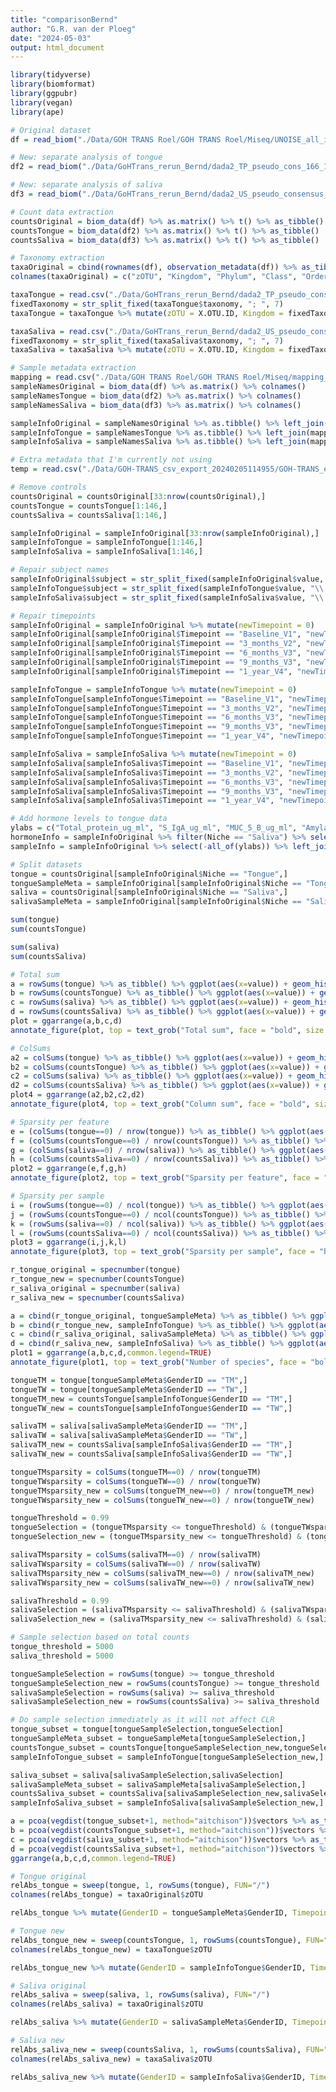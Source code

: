 ```yaml
---
title: "comparisonBernd"
author: "G.R. van der Ploeg"
date: "2024-05-03"
output: html_document
---
```


```r
library(tidyverse)
library(biomformat)
library(ggpubr)
library(vegan)
library(ape)
```

```r
# Original dataset
df = read_biom("./Data/GOH TRANS Roel/GOH TRANS Roel/Miseq/UNOISE_all_incl_pos_ctrl/GoHT_all_zotu_table_sorted.biom")

# New: separate analysis of tongue
df2 = read_biom("./Data/GoHTrans_rerun_Bernd/dada2_TP_pseudo_cons_166_112/filtered_dada2_OTU_table/feature-table.biom")

# New: separate analysis of saliva
df3 = read_biom("./Data/GoHTrans_rerun_Bernd/dada2_US_pseudo_consensus_162_116/filtered_dada2_OTU_table/feature-table.biom")

# Count data extraction
countsOriginal = biom_data(df) %>% as.matrix() %>% t() %>% as_tibble()
countsTongue = biom_data(df2) %>% as.matrix() %>% t() %>% as_tibble()
countsSaliva = biom_data(df3) %>% as.matrix() %>% t() %>% as_tibble()

# Taxonomy extraction
taxaOriginal = cbind(rownames(df), observation_metadata(df)) %>% as_tibble()
colnames(taxaOriginal) = c("zOTU", "Kingdom", "Phylum", "Class", "Order", "Family", "Genus", "Species")

taxaTongue = read.csv("./Data/GoHTrans_rerun_Bernd/dada2_TP_pseudo_cons_166_112/filtered_dada2_OTU_table/feature-table_with_tax.from_biom.txt", sep="\t", header=TRUE, skip=1) %>% as_tibble() %>% select(X.OTU.ID, taxonomy)
fixedTaxonomy = str_split_fixed(taxaTongue$taxonomy, "; ", 7)
taxaTongue = taxaTongue %>% mutate(zOTU = X.OTU.ID, Kingdom = fixedTaxonomy[,1], Phylum = fixedTaxonomy[,2], Class = fixedTaxonomy[,3], Order = fixedTaxonomy[,4], Family = fixedTaxonomy[,5], Genus = fixedTaxonomy[,6], Species = fixedTaxonomy[,7]) %>% select(zOTU, Kingdom, Phylum, Class, Order, Family, Genus, Species)

taxaSaliva = read.csv("./Data/GoHTrans_rerun_Bernd/dada2_US_pseudo_consensus_162_116/filtered_dada2_OTU_table/feature-table_with_tax.from_biom.txt", sep="\t", header=TRUE, skip=1) %>% as_tibble() %>% select(X.OTU.ID, taxonomy)
fixedTaxonomy = str_split_fixed(taxaSaliva$taxonomy, "; ", 7)
taxaSaliva = taxaSaliva %>% mutate(zOTU = X.OTU.ID, Kingdom = fixedTaxonomy[,1], Phylum = fixedTaxonomy[,2], Class = fixedTaxonomy[,3], Order = fixedTaxonomy[,4], Family = fixedTaxonomy[,5], Genus = fixedTaxonomy[,6], Species = fixedTaxonomy[,7]) %>% select(zOTU, Kingdom, Phylum, Class, Order, Family, Genus, Species)

# Sample metadata extraction
mapping = read.csv("./Data/GOH TRANS Roel/GOH TRANS Roel/Miseq/mapping_file_GOHTRANS_20240116.txt", sep="\t") %>% as_tibble()
sampleNamesOriginal = biom_data(df) %>% as.matrix() %>% colnames()
sampleNamesTongue = biom_data(df2) %>% as.matrix() %>% colnames()
sampleNamesSaliva = biom_data(df3) %>% as.matrix() %>% colnames()

sampleInfoOriginal = sampleNamesOriginal %>% as.tibble() %>% left_join(mapping, by=c("value"="X.SampleID"))
sampleInfoTongue = sampleNamesTongue %>% as.tibble() %>% left_join(mapping, by=c("value"="X.SampleID"))
sampleInfoSaliva = sampleNamesSaliva %>% as.tibble() %>% left_join(mapping, by=c("value"="X.SampleID"))

# Extra metadata that I'm currently not using
temp = read.csv("./Data/GOH-TRANS_csv_export_20240205114955/GOH-TRANS_export_20240205.csv", sep=";") %>% as_tibble()

# Remove controls
countsOriginal = countsOriginal[33:nrow(countsOriginal),]
countsTongue = countsTongue[1:146,]
countsSaliva = countsSaliva[1:146,]

sampleInfoOriginal = sampleInfoOriginal[33:nrow(sampleInfoOriginal),]
sampleInfoTongue = sampleInfoTongue[1:146,]
sampleInfoSaliva = sampleInfoSaliva[1:146,]

# Repair subject names
sampleInfoOriginal$subject = str_split_fixed(sampleInfoOriginal$value, "\\.", 3)[,2]
sampleInfoTongue$subject = str_split_fixed(sampleInfoTongue$value, "\\.", 3)[,2]
sampleInfoSaliva$subject = str_split_fixed(sampleInfoSaliva$value, "\\.", 3)[,2]

# Repair timepoints
sampleInfoOriginal = sampleInfoOriginal %>% mutate(newTimepoint = 0)
sampleInfoOriginal[sampleInfoOriginal$Timepoint == "Baseline_V1", "newTimepoint"] = 0
sampleInfoOriginal[sampleInfoOriginal$Timepoint == "3_months_V2", "newTimepoint"] = 3
sampleInfoOriginal[sampleInfoOriginal$Timepoint == "6_months_V3", "newTimepoint"] = 6
sampleInfoOriginal[sampleInfoOriginal$Timepoint == "9_months_V3", "newTimepoint"] = 9
sampleInfoOriginal[sampleInfoOriginal$Timepoint == "1_year_V4", "newTimepoint"] = 12

sampleInfoTongue = sampleInfoTongue %>% mutate(newTimepoint = 0)
sampleInfoTongue[sampleInfoTongue$Timepoint == "Baseline_V1", "newTimepoint"] = 0
sampleInfoTongue[sampleInfoTongue$Timepoint == "3_months_V2", "newTimepoint"] = 3
sampleInfoTongue[sampleInfoTongue$Timepoint == "6_months_V3", "newTimepoint"] = 6
sampleInfoTongue[sampleInfoTongue$Timepoint == "9_months_V3", "newTimepoint"] = 9
sampleInfoTongue[sampleInfoTongue$Timepoint == "1_year_V4", "newTimepoint"] = 12

sampleInfoSaliva = sampleInfoSaliva %>% mutate(newTimepoint = 0)
sampleInfoSaliva[sampleInfoSaliva$Timepoint == "Baseline_V1", "newTimepoint"] = 0
sampleInfoSaliva[sampleInfoSaliva$Timepoint == "3_months_V2", "newTimepoint"] = 3
sampleInfoSaliva[sampleInfoSaliva$Timepoint == "6_months_V3", "newTimepoint"] = 6
sampleInfoSaliva[sampleInfoSaliva$Timepoint == "9_months_V3", "newTimepoint"] = 9
sampleInfoSaliva[sampleInfoSaliva$Timepoint == "1_year_V4", "newTimepoint"] = 12

# Add hormone levels to tongue data
ylabs = c("Total_protein_ug_ml", "S_IgA_ug_ml", "MUC_5_B_ug_ml", "Amylase_U_ml", "Lysozyme_U_ml", "Chitinase_AU_ml", "Estradiol_pmol_ml", "LH_U_L", "SHBG_nmol_L", "Testosterone_nmol_L", "Free_testosterone_Vermeulen_pmol_L")
hormoneInfo = sampleInfoOriginal %>% filter(Niche == "Saliva") %>% select(-Niche) %>% select(c(subject, newTimepoint, ylabs))
sampleInfo = sampleInfoOriginal %>% select(-all_of(ylabs)) %>% left_join(hormoneInfo) %>% select(all_of(colnames(sampleInfoSaliva)))

# Split datasets
tongue = countsOriginal[sampleInfoOriginal$Niche == "Tongue",]
tongueSampleMeta = sampleInfoOriginal[sampleInfoOriginal$Niche == "Tongue",]
saliva = countsOriginal[sampleInfoOriginal$Niche == "Saliva",]
salivaSampleMeta = sampleInfoOriginal[sampleInfoOriginal$Niche == "Saliva",]
```

```r
sum(tongue)
sum(countsTongue)

sum(saliva)
sum(countsSaliva)

# Total sum
a = rowSums(tongue) %>% as_tibble() %>% ggplot(aes(x=value)) + geom_histogram() + ggtitle("Tongue - original")
b = rowSums(countsTongue) %>% as_tibble() %>% ggplot(aes(x=value)) + geom_histogram() + ggtitle("Tongue - new")
c = rowSums(saliva) %>% as_tibble() %>% ggplot(aes(x=value)) + geom_histogram() + ggtitle("Saliva - original")
d = rowSums(countsSaliva) %>% as_tibble() %>% ggplot(aes(x=value)) + geom_histogram() + ggtitle("Saliva - new")
plot = ggarrange(a,b,c,d)
annotate_figure(plot, top = text_grob("Total sum", face = "bold", size = 14))

# ColSums
a2 = colSums(tongue) %>% as_tibble() %>% ggplot(aes(x=value)) + geom_histogram() + ggtitle("Tongue - original")
b2 = colSums(countsTongue) %>% as_tibble() %>% ggplot(aes(x=value)) + geom_histogram() + ggtitle("Tongue - new")
c2 = colSums(saliva) %>% as_tibble() %>% ggplot(aes(x=value)) + geom_histogram() + ggtitle("Saliva - original")
d2 = colSums(countsSaliva) %>% as_tibble() %>% ggplot(aes(x=value)) + geom_histogram() + ggtitle("Saliva - new")
plot4 = ggarrange(a2,b2,c2,d2)
annotate_figure(plot4, top = text_grob("Column sum", face = "bold", size = 14))

# Sparsity per feature
e = (colSums(tongue==0) / nrow(tongue)) %>% as_tibble() %>% ggplot(aes(x=value)) + geom_histogram() + ggtitle("Tongue - original")
f = (colSums(countsTongue==0) / nrow(countsTongue)) %>% as_tibble() %>% ggplot(aes(x=value)) + geom_histogram() + ggtitle("Tongue - new")
g = (colSums(saliva==0) / nrow(saliva)) %>% as_tibble() %>% ggplot(aes(x=value)) + geom_histogram() + ggtitle("Saliva - original")
h = (colSums(countsSaliva==0) / nrow(countsSaliva)) %>% as_tibble() %>% ggplot(aes(x=value)) + geom_histogram() + ggtitle("Saliva - new")
plot2 = ggarrange(e,f,g,h)
annotate_figure(plot2, top = text_grob("Sparsity per feature", face = "bold", size = 14))

# Sparsity per sample
i = (rowSums(tongue==0) / ncol(tongue)) %>% as_tibble() %>% ggplot(aes(x=value)) + geom_histogram() + ggtitle("Tongue - original")
j = (rowSums(countsTongue==0) / ncol(countsTongue)) %>% as_tibble() %>% ggplot(aes(x=value)) + geom_histogram() + ggtitle("Tongue - new")
k = (rowSums(saliva==0) / ncol(saliva)) %>% as_tibble() %>% ggplot(aes(x=value)) + geom_histogram() + ggtitle("Saliva - original")
l = (rowSums(countsSaliva==0) / ncol(countsSaliva)) %>% as_tibble() %>% ggplot(aes(x=value)) + geom_histogram() + ggtitle("Saliva - new")
plot3 = ggarrange(i,j,k,l)
annotate_figure(plot3, top = text_grob("Sparsity per sample", face = "bold", size = 14))
```

```r
r_tongue_original = specnumber(tongue)
r_tongue_new = specnumber(countsTongue)
r_saliva_original = specnumber(saliva)
r_saliva_new = specnumber(countsSaliva)

a = cbind(r_tongue_original, tongueSampleMeta) %>% as_tibble() %>% ggplot(aes(x=as.factor(newTimepoint),y=r_tongue_original,fill=as.factor(GenderID))) + geom_boxplot() + ggtitle("Tongue - original") + ylim(0,500)
b = cbind(r_tongue_new, sampleInfoTongue) %>% as_tibble() %>% ggplot(aes(x=as.factor(newTimepoint),y=r_tongue_new,fill=as.factor(GenderID))) + geom_boxplot() + ggtitle("Tongue - new") + ylim(0,500)
c = cbind(r_saliva_original, salivaSampleMeta) %>% as_tibble() %>% ggplot(aes(x=as.factor(newTimepoint),y=r_saliva_original,fill=as.factor(GenderID))) + geom_boxplot() + ggtitle("Saliva - original") + ylim(0,500)
d = cbind(r_saliva_new, sampleInfoSaliva) %>% as_tibble() %>% ggplot(aes(x=as.factor(newTimepoint),y=r_saliva_new,fill=as.factor(GenderID))) + geom_boxplot() + ggtitle("Saliva - new") + ylim(0,500)
plot1 = ggarrange(a,b,c,d,common.legend=TRUE)
annotate_figure(plot1, top = text_grob("Number of species", face = "bold", size = 14))
```

```r
tongueTM = tongue[tongueSampleMeta$GenderID == "TM",]
tongueTW = tongue[tongueSampleMeta$GenderID == "TW",]
tongueTM_new = countsTongue[sampleInfoTongue$GenderID == "TM",]
tongueTW_new = countsTongue[sampleInfoTongue$GenderID == "TW",]

salivaTM = saliva[salivaSampleMeta$GenderID == "TM",]
salivaTW = saliva[salivaSampleMeta$GenderID == "TW",]
salivaTM_new = countsSaliva[sampleInfoSaliva$GenderID == "TM",]
salivaTW_new = countsSaliva[sampleInfoSaliva$GenderID == "TW",]

tongueTMsparsity = colSums(tongueTM==0) / nrow(tongueTM)
tongueTWsparsity = colSums(tongueTW==0) / nrow(tongueTW)
tongueTMsparsity_new = colSums(tongueTM_new==0) / nrow(tongueTM_new)
tongueTWsparsity_new = colSums(tongueTW_new==0) / nrow(tongueTW_new)

tongueThreshold = 0.99
tongueSelection = (tongueTMsparsity <= tongueThreshold) & (tongueTWsparsity <= tongueThreshold)
tongueSelection_new = (tongueTMsparsity_new <= tongueThreshold) & (tongueTWsparsity_new <= tongueThreshold)

salivaTMsparsity = colSums(salivaTM==0) / nrow(salivaTM)
salivaTWsparsity = colSums(salivaTW==0) / nrow(salivaTW)
salivaTMsparsity_new = colSums(salivaTM_new==0) / nrow(salivaTM_new)
salivaTWsparsity_new = colSums(salivaTW_new==0) / nrow(salivaTW_new)

salivaThreshold = 0.99
salivaSelection = (salivaTMsparsity <= salivaThreshold) & (salivaTWsparsity <= salivaThreshold)
salivaSelection_new = (salivaTMsparsity_new <= salivaThreshold) & (salivaTWsparsity_new <= salivaThreshold)
```

```r
# Sample selection based on total counts
tongue_threshold = 5000
saliva_threshold = 5000

tongueSampleSelection = rowSums(tongue) >= tongue_threshold
tongueSampleSelection_new = rowSums(countsTongue) >= tongue_threshold
salivaSampleSelection = rowSums(saliva) >= saliva_threshold
salivaSampleSelection_new = rowSums(countsSaliva) >= saliva_threshold
```

```r
# Do sample selection immediately as it will not affect CLR
tongue_subset = tongue[tongueSampleSelection,tongueSelection]
tongueSampleMeta_subset = tongueSampleMeta[tongueSampleSelection,]
countsTongue_subset = countsTongue[tongueSampleSelection_new,tongueSelection_new]
sampleInfoTongue_subset = sampleInfoTongue[tongueSampleSelection_new,]

saliva_subset = saliva[salivaSampleSelection,salivaSelection]
salivaSampleMeta_subset = salivaSampleMeta[salivaSampleSelection,]
countsSaliva_subset = countsSaliva[salivaSampleSelection_new,salivaSelection_new]
sampleInfoSaliva_subset = sampleInfoSaliva[salivaSampleSelection_new,]
```

```r
a = pcoa(vegdist(tongue_subset+1, method="aitchison"))$vectors %>% as_tibble() %>% mutate(timepoint = tongueSampleMeta_subset$newTimepoint, genderID = tongueSampleMeta_subset$GenderID) %>% ggplot(aes(x=Axis.1, y=Axis.2, col=as.factor(genderID))) + geom_point() + ggtitle("Tongue - original")
b = pcoa(vegdist(countsTongue_subset+1, method="aitchison"))$vectors %>% as_tibble() %>% mutate(timepoint = sampleInfoTongue_subset$newTimepoint, genderID = sampleInfoTongue_subset$GenderID) %>% ggplot(aes(x=Axis.1, y=Axis.2, col=as.factor(genderID))) + geom_point() + ggtitle("Tongue - new")
c = pcoa(vegdist(saliva_subset+1, method="aitchison"))$vectors %>% as_tibble() %>% mutate(timepoint = salivaSampleMeta_subset$newTimepoint, genderID = salivaSampleMeta_subset$GenderID) %>% ggplot(aes(x=Axis.1, y=Axis.2, col=as.factor(genderID))) + geom_point() + ggtitle("Saliva - original")
d = pcoa(vegdist(countsSaliva_subset+1, method="aitchison"))$vectors %>% as_tibble() %>% mutate(timepoint = sampleInfoSaliva_subset$newTimepoint, genderID = sampleInfoSaliva_subset$GenderID) %>% ggplot(aes(x=Axis.1, y=Axis.2, col=as.factor(genderID))) + geom_point() + ggtitle("Saliva - new")
ggarrange(a,b,c,d,common.legend=TRUE)
```

```r
# Tongue original
relAbs_tongue = sweep(tongue, 1, rowSums(tongue), FUN="/")
colnames(relAbs_tongue) = taxaOriginal$zOTU

relAbs_tongue %>% mutate(GenderID = tongueSampleMeta$GenderID, Timepoint = tongueSampleMeta$newTimepoint) %>% pivot_longer(-c(GenderID,Timepoint)) %>% group_by(GenderID,Timepoint,name) %>% summarise(s = mean(value)) %>% left_join(taxaOriginal, by=c("name"="zOTU")) %>% ggplot(aes(x=as.factor(Timepoint),y=s,fill=as.factor(Phylum))) + facet_grid(vars(GenderID)) + geom_bar(stat="identity") + ggtitle("Tongue - original")

# Tongue new
relAbs_tongue_new = sweep(countsTongue, 1, rowSums(countsTongue), FUN="/")
colnames(relAbs_tongue_new) = taxaTongue$zOTU

relAbs_tongue_new %>% mutate(GenderID = sampleInfoTongue$GenderID, Timepoint = sampleInfoTongue$newTimepoint) %>% pivot_longer(-c(GenderID,Timepoint)) %>% group_by(GenderID,Timepoint,name) %>% summarise(s = mean(value)) %>% left_join(taxaTongue, by=c("name"="zOTU")) %>% ggplot(aes(x=as.factor(Timepoint),y=s,fill=as.factor(Phylum))) + facet_grid(vars(GenderID)) + geom_bar(stat="identity") + ggtitle("Tongue - new")

# Saliva original
relAbs_saliva = sweep(saliva, 1, rowSums(saliva), FUN="/")
colnames(relAbs_saliva) = taxaOriginal$zOTU

relAbs_saliva %>% mutate(GenderID = salivaSampleMeta$GenderID, Timepoint = salivaSampleMeta$newTimepoint) %>% pivot_longer(-c(GenderID,Timepoint)) %>% group_by(GenderID,Timepoint,name) %>% summarise(s = mean(value)) %>% left_join(taxaOriginal, by=c("name"="zOTU")) %>% ggplot(aes(x=as.factor(Timepoint),y=s,fill=as.factor(Phylum))) + facet_grid(vars(GenderID)) + geom_bar(stat="identity") + ggtitle("Saliva - original")

# Saliva new
relAbs_saliva_new = sweep(countsSaliva, 1, rowSums(countsSaliva), FUN="/")
colnames(relAbs_saliva_new) = taxaSaliva$zOTU

relAbs_saliva_new %>% mutate(GenderID = sampleInfoSaliva$GenderID, Timepoint = sampleInfoSaliva$newTimepoint) %>% pivot_longer(-c(GenderID,Timepoint)) %>% group_by(GenderID,Timepoint,name) %>% summarise(s = mean(value)) %>% left_join(taxaSaliva, by=c("name"="zOTU")) %>% ggplot(aes(x=as.factor(Timepoint),y=s,fill=as.factor(Phylum))) + facet_grid(vars(GenderID)) + geom_bar(stat="identity") + ggtitle("Saliva - new")
```
